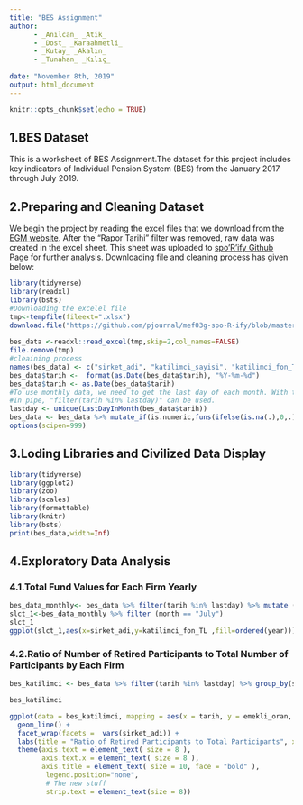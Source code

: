 ---
title: "BES Assignment"
author:
      - _Anılcan_ _Atik_
      - _Dost_ _Karaahmetli_
      - _Kutay_ _Akalın_
      - _Tunahan_ _Kılıç_
      
date: "November 8th, 2019"
output: html_document
---

```{r setup, include=FALSE}
knitr::opts_chunk$set(echo = TRUE)
```

## 1.BES Dataset

This is a worksheet of BES Assignment.The dataset for this project includes key indicators of Individual Pension System (BES) from the January 2017 through July 2019.

## 2.Preparing and Cleaning Dataset 
We begin the project by reading the excel files that we download from the [EGM website](https://www.egm.org.tr/bilgi-merkezi/istatistikler/). After the "Rapor Tarihi" filter was removed, raw data was created in the excel sheet. This sheet was uploaded to [spo'R'ify Github Page](https://github.com/pjournal/mef03g-spo-R-ify/tree/master/BES%20Assignment) for further analysis. Downloading file and cleaning process has given below:


```{r warning=FALSE,message=FALSE}
library(tidyverse)
library(readxl)
library(bsts)
#Downloading the excelel file
tmp<-tempfile(fileext=".xlsx")
download.file("https://github.com/pjournal/mef03g-spo-R-ify/blob/master/BES%20Assignment/BES_2017_07.2019.xlsx?raw=true",mode="wb",destfile=tmp)
                      
bes_data <-readxl::read_excel(tmp,skip=2,col_names=FALSE)
file.remove(tmp)
#cleaining process
names(bes_data) <- c("sirket_adi", "katilimci_sayisi", "katilimci_fon_TL", "devlet_katkisi_TL", "katki_payi_TL", "tarih", "ss_emekli_sayisi", "ss_bireysel_sozlesme", "ss_grup_bireysel_sozlesme", "ss_isveren_grup_sertifika", "ss_toplam", "yy_bireysel_TL", "yy_grup_bireysel_TL", "yy_isveren_grup_TL", "yy_toplam_TL")
bes_data$tarih <-  format(as.Date(bes_data$tarih), "%Y-%m-%d")
bes_data$tarih <- as.Date(bes_data$tarih)
#To use monthly data, we need to get the last day of each month. With this code, we select the last day of the month.
#In pipe, "filter(tarih %in% lastday)" can be used.
lastday <- unique(LastDayInMonth(bes_data$tarih))
bes_data <- bes_data %>% mutate_if(is.numeric,funs(ifelse(is.na(.),0,.)))
options(scipen=999)
```



## 3.Loding Libraries and Civilized Data Display
```{r warning=FALSE,message=FALSE}
library(tidyverse)
library(ggplot2)
library(zoo)
library(scales)
library(formattable)
library(knitr)
library(bsts)
print(bes_data,width=Inf)
```

## 4.Exploratory Data Analysis

### 4.1.Total Fund Values for Each Firm Yearly
```{r fig.height=10, fig.width=10, fig.asp= .60}
bes_data_monthly<- bes_data %>% filter(tarih %in% lastday) %>% mutate (year = format(tarih,"%Y"),month=format(tarih,"%B")) 
slct_1<-bes_data_monthly %>% filter (month == "July")
slct_1
ggplot(slct_1,aes(x=sirket_adi,y=katilimci_fon_TL ,fill=ordered(year))) +geom_bar(stat="identity",position="dodge") + labs(y="Total Funds",x="Firms",fill="") + theme(axis.text.x = element_text(angle = 90, hjust = 1))+scale_y_continuous(labels=comma)
```


### 4.2.Ratio of Number of Retired Participants to Total Number of Participants by Each Firm
```{r fig.height=10, fig.width=10, fig.asp= .60, message=FALSE}
bes_katilimci <- bes_data %>% filter(tarih %in% lastday) %>% group_by(sirket_adi, tarih) %>% summarise(emekli_toplam = sum(ss_emekli_sayisi), sozlesme_toplam = sum(ss_toplam), emekli_oran = emekli_toplam / sozlesme_toplam)

bes_katilimci

ggplot(data = bes_katilimci, mapping = aes(x = tarih, y = emekli_oran, color = sirket_adi, group = 2)) +
  geom_line() +
  facet_wrap(facets =  vars(sirket_adi)) +
  labs(title = "Ratio of Retired Participants to Total Participants", x = "Date", y = "Ratio of Retired Participants ", color = " ") +
  theme(axis.text = element_text( size = 8 ),
        axis.text.x = element_text( size = 8 ), 
        axis.title = element_text( size = 10, face = "bold" ),
         legend.position="none",
         # The new stuff
         strip.text = element_text(size = 8))
```
